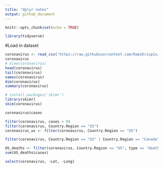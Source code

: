 ```yaml
---
title: "dplyr notes"
output: github_document
---
```


```r
knitr::opts_chunk$set(echo = TRUE)
```

```r
library(tidyverse)
```

#Load in dataset
```r
coronavirus <- read_csv('https://raw.githubusercontent.com/RamiKrispin/coronavirus-csv/master/coronavirus_dataset.csv', col_types = cols(Province.State = col_character()))
coronavirus
# View(coronavirus)
head(coronavirus)
tail(coronavirus)
names(coronavirus)
dim(coronavirus)
summary(coronavirus)

# install.packages('skimr')
library(skimr)
skim(coronavirus)

coronavirus$cases
```
```r
filter(coronavirus, cases > 0)
filter(coronavirus, Country.Region == "US")
coronavirus_us <- filter(coronavirus, Country.Region == "US")

filter(coronavirus, Country.Region == "US" | Country.Region == "Canada")

US_deaths <- filter(coronavirus, Country.Region == "US", type == "death")
sum(US_deaths$cases)
```

```r
select(coronavirus, -Lat, -Long)
```

